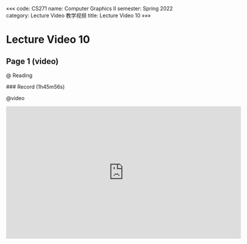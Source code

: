 «««
code: CS271
name: Computer Graphics II
semester: Spring 2022
category: Lecture Video 教学视频
title: Lecture Video 10
»»»

# Lecture Video 10

## Page 1 (video)

@ Reading

<div class="markdown-body">
### Record (1h45m56s)
</div>

@video

<iframe src="https://sbfull.com/e/1fhsojbkti97.html" frameborder=0 marginwidth=0 marginheight=0 scrolling=no width=640 height=360 allowfullscreen></iframe>


